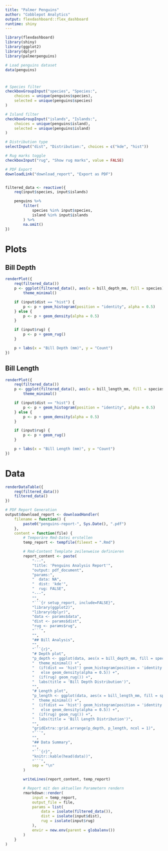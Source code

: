```yaml
---
title: "Palmer Penguins"
author: "Cobblepot Analytics"
output: flexdashboard::flex_dashboard
runtime: shiny
---
```


```r
library(flexdashboard)
library(shiny)
library(ggplot2)
library(dplyr)
library(palmerpenguins)

# Load penguins dataset
data(penguins)
```

# {.sidebar}

```r
# Species filter
checkboxGroupInput("species", "Species:",
    choices = unique(penguins$species),
    selected = unique(penguins$species)
)

# Island filter
checkboxGroupInput("islands", "Islands:",
    choices = unique(penguins$island),
    selected = unique(penguins$island)
)

# Distribution type
selectInput("dist", "Distribution:", choices = c("kde", "hist"))

# Rug marks toggle
checkboxInput("rug", "Show rug marks", value = FALSE)

# PDF Export
downloadLink("download_report", "Export as PDF")


filtered_data <- reactive({
    req(input$species, input$islands)

    penguins %>%
        filter(
            species %in% input$species,
            island %in% input$islands
        ) %>%
        na.omit()
})
```

# Plots

## Bill Depth

```r
renderPlot({
    req(filtered_data())
    p <- ggplot(filtered_data(), aes(x = bill_depth_mm, fill = species)) +
        theme_minimal()

    if (input$dist == "hist") {
        p <- p + geom_histogram(position = "identity", alpha = 0.5)
    } else {
        p <- p + geom_density(alpha = 0.5)
    }

    if (input$rug) {
        p <- p + geom_rug()
    }

    p + labs(x = "Bill Depth (mm)", y = "Count")
})
```

## Bill Length

```r
renderPlot({
    req(filtered_data())
    p <- ggplot(filtered_data(), aes(x = bill_length_mm, fill = species)) +
        theme_minimal()

    if (input$dist == "hist") {
        p <- p + geom_histogram(position = "identity", alpha = 0.5)
    } else {
        p <- p + geom_density(alpha = 0.5)
    }

    if (input$rug) {
        p <- p + geom_rug()
    }

    p + labs(x = "Bill Length (mm)", y = "Count")
})
```

# Data

```r
renderDataTable({
    req(filtered_data())
    filtered_data()
})
```


```r
# PDF Report Generation
output$download_report <- downloadHandler(
    filename = function() {
        paste0("penguins-report-", Sys.Date(), ".pdf")
    },
    content = function(file) {
        # Temporäre Rmd-Datei erstellen
        temp_report <- tempfile(fileext = ".Rmd")

        # Rmd-Content Template zeilenweise definieren
        report_content <- paste(
            "---",
            "title: 'Penguins Analysis Report'",
            "output: pdf_document",
            "params:",
            "  data: NA",
            "  dist: 'kde'",
            "  rug: FALSE",
            "---",
            "",
            "```{r setup_report, include=FALSE}",
            "library(ggplot2)",
            "library(dplyr)",
            "data <- params$data",
            "dist <- params$dist",
            "rug <- params$rug",
            "```",
            "",
            "## Bill Analysis",
            "",
            "```{r}",
            "# Depth plot",
            "p_depth <- ggplot(data, aes(x = bill_depth_mm, fill = species)) +",
            "  theme_minimal() +",
            "  (if(dist == 'hist') geom_histogram(position = 'identity', alpha = 0.5)",
            "   else geom_density(alpha = 0.5)) +",
            "  (if(rug) geom_rug()) +",
            "  labs(title = 'Bill Depth Distribution')",
            "",
            "# Length plot",
            "p_length <- ggplot(data, aes(x = bill_length_mm, fill = species)) +",
            "  theme_minimal() +",
            "  (if(dist == 'hist') geom_histogram(position = 'identity', alpha = 0.5)",
            "   else geom_density(alpha = 0.5)) +",
            "  (if(rug) geom_rug()) +",
            "  labs(title = 'Bill Length Distribution')",
            "",
            "gridExtra::grid.arrange(p_depth, p_length, ncol = 1)",
            "```",
            "",
            "## Data Summary",
            "",
            "```{r}",
            "knitr::kable(head(data))",
            "```",
            sep = "\n"
        )

        writeLines(report_content, temp_report)

        # Report mit den aktuellen Parametern rendern
        rmarkdown::render(
            input = temp_report,
            output_file = file,
            params = list(
                data = isolate(filtered_data()),
                dist = isolate(input$dist),
                rug = isolate(input$rug)
            ),
            envir = new.env(parent = globalenv())
        )
    }
)


```
